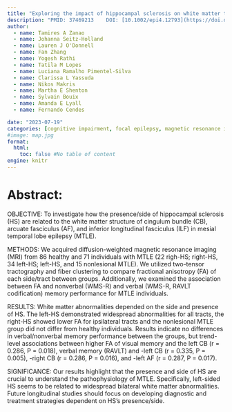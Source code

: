 ```yaml
---
title: "Exploring the impact of hippocampal sclerosis on white matter tracts memory in individuals with mesial temporal lobe epilepsy"
description: "PMID: 37469213    DOI: [10.1002/epi4.12793](https://doi.org/10.1002/epi4.12793)"
author:
  - name: Tamires A Zanao
  - name: Johanna Seitz-Holland
  - name: Lauren J O'Donnell
  - name: Fan Zhang
  - name: Yogesh Rathi
  - name: Tatila M Lopes
  - name: Luciana Ramalho Pimentel-Silva
  - name: Clarissa L Yassuda
  - name: Nikos Makris
  - name: Martha E Shenton
  - name: Sylvain Bouix
  - name: Amanda E Lyall
  - name: Fernando Cendes

date: "2023-07-19"
categories: [cognitive impairment, focal epilepsy, magnetic resonance imaging, white matter tracts]
#image: map.jpg
format:
  html:
    toc: false #No table of content
engine: knitr
---
```


# Abstract:

OBJECTIVE: To investigate how the presence/side of hippocampal sclerosis (HS) are related to the white matter structure of cingulum bundle (CB), arcuate fasciculus (AF), and inferior longitudinal fasciculus (ILF) in mesial temporal lobe epilepsy (MTLE).

METHODS: We acquired diffusion-weighted magnetic resonance imaging (MRI) from 86 healthy and 71 individuals with MTLE (22 righ-HS; right-HS, 34 left-HS; left-HS, and 15 nonlesional MTLE). We utilized two-tensor tractography and fiber clustering to compare fractional anisotropy (FA) of each side/tract between groups. Additionally, we examined the association between FA and nonverbal (WMS-R) and verbal (WMS-R, RAVLT codification) memory performance for MTLE individuals.

RESULTS: White matter abnormalities depended on the side and presence of HS. The left-HS demonstrated widespread abnormalities for all tracts, the right-HS showed lower FA for ipsilateral tracts and the nonlesional MTLE group did not differ from healthy individuals. Results indicate no differences in verbal/nonverbal memory performance between the groups, but trend-level associations between higher FA of visual memory and the left CB (r = 0.286, P = 0.018), verbal memory (RAVLT) and -left CB (r = 0.335, P = 0.005), -right CB (r = 0.286, P = 0.016), and -left AF (r = 0.287, P = 0.017).

SIGNIFICANCE: Our results highlight that the presence and side of HS are crucial to understand the pathophysiology of MTLE. Specifically, left-sided HS seems to be related to widespread bilateral white matter abnormalities. Future longitudinal studies should focus on developing diagnostic and treatment strategies dependent on HS's presence/side.
        